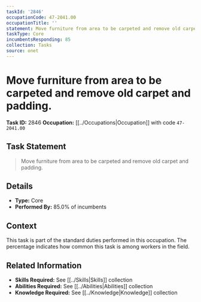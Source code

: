 ```yaml
---
taskId: '2846'
occupationCode: 47-2041.00
occupationTitle: ''
statement: Move furniture from area to be carpeted and remove old carpet and padding.
taskType: Core
incumbentsResponding: 85
collection: Tasks
source: onet
---
```

# Move furniture from area to be carpeted and remove old carpet and padding.

**Task ID:** 2846
**Occupation:** [[../Occupations|Occupation]] with code `47-2041.00`

## Task Statement

> Move furniture from area to be carpeted and remove old carpet and padding.

## Details

- **Type:** Core
- **Performed By:** 85.0% of incumbents

## Context

This task is part of the standard duties performed in this occupation. The percentage indicates how common this task is among workers in the field.

## Related Information

- **Skills Required:** See [[../Skills|Skills]] collection
- **Abilities Required:** See [[../Abilities|Abilities]] collection
- **Knowledge Required:** See [[../Knowledge|Knowledge]] collection
